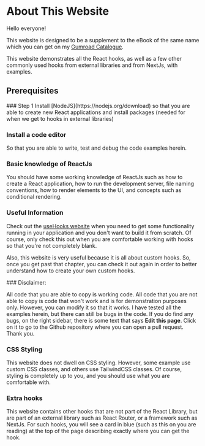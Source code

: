
# About This Website

Hello everyone!

This website is designed to be a supplement to the eBook of the same name which you can get on my [Gumroad Catalogue](https://tsbsankara.gumroad.com).

This website demonstrates all the React hooks, as well as a few other commonly used hooks from external libraries and from NextJs, with examples.

## Prerequisites

<Steps>
### Step 1
Install [NodeJS](https://nodejs.org/download) so that you are able to create new React applications and install packages (needed for when we get to hooks in external libraries)

### Install a code editor

So that you are able to write, test and debug the code examples herein.

### Basic knowledge of ReactJs

You should have some working knowledge of ReactJs such as how to create a React application, how to run the development server, file naming conventions, how to render elements to the UI, and concepts such as conditional rendering.

### Useful Information

Check out the [useHooks website](https://usehooks.com/) when you need to get some functionality running in your application and you don't want to build it from scratch. Of course, only check this out when you are comfortable working with hooks so that you're not completely blank.

Also, this website is very useful because it is all about custom hooks. So, once you get past that chapter, you can check it out again in order to better understand how to create your own custom hooks.

</Steps>

<Callout type="info">
<Steps>
### Disclaimer:

All code that you are able to copy is working code. All code that you are not able to copy is code that won't work and is for demonstration purposes only. However, you can modify it so that it works. I have tested all the examples herein, but there can still be bugs in the code. If you do find any bugs, on the right sidebar, there is some text that says **Edit this page**. Click on it to go to the Github repository where you can open a pull request. Thank you.

### CSS Styling

This website does not dwell on CSS styling. However, some example use custom CSS classes, and others use TailwindCSS classes. Of course, styling is completely up to you, and you should use what you are comfortable with.

### Extra hooks

This website contains other hooks that are not part of the React Library, but are part of an external library such as React Router, or a framework such as NextJs. For such hooks, you will see a card in blue (such as this on you are reading) at the top of the page describing exactly where you can get the hook.

</Steps>

</Callout>
